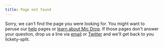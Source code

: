 ```yaml
---
title: Page not found
---
```


<Panel>

Sorry, we can’t find the page you were looking for. You might want to peruse our [help](/help) pages or [learn about Mic Drop](/). If those pages don't answer your question, drop us a line via [email](mailto:help@getmicdrop.com) or [Twitter](https://twitter.com/octopusthinks) and we'll get back to you lickety-split.

</Panel>
